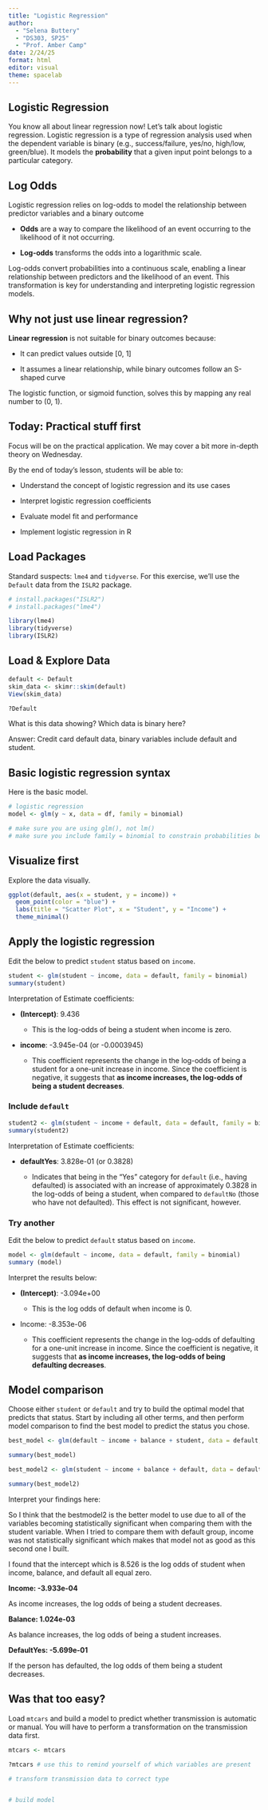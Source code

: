 ```yaml
---
title: "Logistic Regression"
author: 
  - "Selena Buttery"
  - "DS303, SP25"
  - "Prof. Amber Camp"
date: 2/24/25
format: html
editor: visual
theme: spacelab
---
```


## Logistic Regression

You know all about linear regression now! Let's talk about logistic regression. Logistic regression is a type of regression analysis used when the dependent variable is binary (e.g., success/failure, yes/no, high/low, green/blue). It models the **probability** that a given input point belongs to a particular category.

## Log Odds

Logistic regression relies on log-odds to model the relationship between predictor variables and a binary outcome

-   **Odds** are a way to compare the likelihood of an event occurring to the likelihood of it not occurring.

-   **Log-odds** transforms the odds into a logarithmic scale.

Log-odds convert probabilities into a continuous scale, enabling a linear relationship between predictors and the likelihood of an event. This transformation is key for understanding and interpreting logistic regression models.

## Why not just use linear regression?

**Linear regression** is not suitable for binary outcomes because:

-   It can predict values outside \[0, 1\]

-   It assumes a linear relationship, while binary outcomes follow an S-shaped curve

The logistic function, or sigmoid function, solves this by mapping any real number to (0, 1).

## Today: Practical stuff first

Focus will be on the practical application. We may cover a bit more in-depth theory on Wednesday.

By the end of today's lesson, students will be able to:

-   Understand the concept of logistic regression and its use cases

-   Interpret logistic regression coefficients

-   Evaluate model fit and performance

-   Implement logistic regression in R

## Load Packages

Standard suspects: `lme4` and `tidyverse`. For this exercise, we'll use the `Default` data from the `ISLR2` package.

```r
# install.packages("ISLR2")
# install.packages("lme4")

library(lme4)
library(tidyverse)
library(ISLR2)
```

## Load & Explore Data

```r
default <- Default
skim_data <- skimr::skim(default)
View(skim_data)

?Default
```

What is this data showing? Which data is binary here?

Answer: Credit card default data, binary variables include default and student.

## Basic logistic regression syntax

Here is the basic model.

```r
# logistic regression
model <- glm(y ~ x, data = df, family = binomial)

# make sure you are using glm(), not lm()
# make sure you include family = binomial to constrain probabilities between 0 and 1 and transform the probabilities to the log-odds scale.
```

## Visualize first

Explore the data visually.

```r
ggplot(default, aes(x = student, y = income)) +
  geom_point(color = "blue") + 
  labs(title = "Scatter Plot", x = "Student", y = "Income") +
  theme_minimal()

```

## Apply the logistic regression

Edit the below to predict `student` status based on `income`.

```r
student <- glm(student ~ income, data = default, family = binomial)
summary(student)
```

Interpretation of Estimate coefficients:

-   **(Intercept)**: 9.436

    -   This is the log-odds of being a student when income is zero.

-   **income**: -3.945e-04 (or -0.0003945)

    -   This coefficient represents the change in the log-odds of being a student for a one-unit increase in income. Since the coefficient is negative, it suggests that **as income increases, the log-odds of being a student decreases**.

### Include `default`

```r
student2 <- glm(student ~ income + default, data = default, family = binomial)
summary(student2)
```

Interpretation of Estimate coefficients:

-   **defaultYes**: 3.828e-01 (or 0.3828)

    -   Indicates that being in the "Yes" category for `default` (i.e., having defaulted) is associated with an increase of approximately 0.3828 in the log-odds of being a student, when compared to `defaultNo` (those who have not defaulted). This effect is not significant, however.

### Try another

Edit the below to predict `default` status based on `income`.

```r
model <- glm(default ~ income, data = default, family = binomial)
summary (model)
```

Interpret the results below:

-   **(Intercept)**: -3.094e+00

    -   This is the log odds of default when income is 0.

-   Income: -8.353e-06

    -   This coefficient represents the change in the log-odds of defaulting for a one-unit increase in income. Since the coefficient is negative, it suggests that **as income increases, the log-odds of being defaulting decreases**.

## Model comparison

Choose either `student` or `default` and try to build the optimal model that predicts that status. Start by including all other terms, and then perform model comparison to find the best model to predict the status you chose.

```r
best_model <- glm(default ~ income + balance + student, data = default, family = binomial)

summary(best_model)
```

```r
best_model2 <- glm(student ~ income + balance + default, data = default, family = binomial)

summary(best_model2)
```

Interpret your findings here:

So I think that the bestmodel2 is the better model to use due to all of the variables becoming statistically significant when comparing them with the student variable. When I tried to compare them with default group, income was not statistically significant which makes that model not as good as this second one I built.

I found that the intercept which is 8.526 is the log odds of student when income, balance, and default all equal zero.

**Income: -3.933e-04**

As income increases, the log odds of being a student decreases.

**Balance: 1.024e-03**

As balance increases, the log odds of being a student increases.

**DefaultYes: -5.699e-01**

If the person has defaulted, the log odds of them being a student decreases.

## Was that too easy?

Load `mtcars` and build a model to predict whether transmission is automatic or manual. You will have to perform a transformation on the transmission data first.

```r
mtcars <- mtcars

?mtcars # use this to remind yourself of which variables are present

# transform transmission data to correct type


# build model
```

